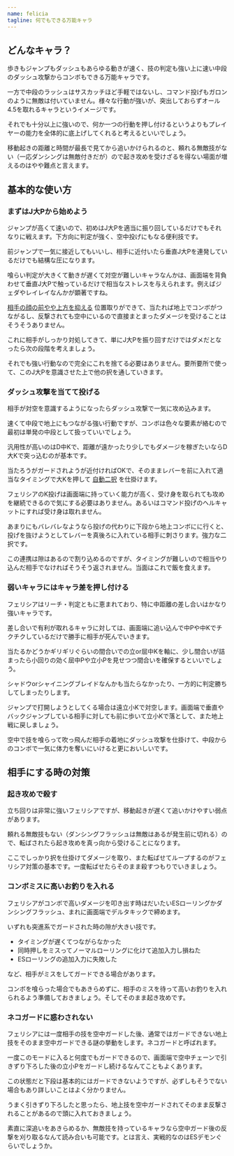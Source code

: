 ```yaml
---
name: felicia
tagline: 何でもできる万能キャラ
---
```


## どんなキャラ？

歩きもジャンプもダッシュもあらゆる動きが速く、技の判定も強い上に速い中段のダッシュ攻撃からコンボもできる万能キャラです。

一方で中段のラッシュはサスカッチほど手軽ではないし、コマンド投げもガロンのように無敵は付いていません。様々な行動が強いが、突出しておらずオール4.5を取れるキャラというイメージです。

それでも十分以上に強いので、何か一つの行動を押し付けるというよりもプレイヤーの能力を全体的に底上げしてくれると考えるといいでしょう。

移動起きの距離と時間が最長で見てから追いかけられるのと、頼れる無敵技がない（一応ダンシングは無敵付きだが）ので起き攻めを受けざるを得ない場面が増えるのはやや難点と言えます。

## 基本的な使い方

### まずはJ大Pから始めよう

ジャンプが高くて速いので、初めはJ大Pを適当に振り回しているだけでもそれなりに戦えます。下方向に判定が強く、空中投げにもなる便利技です。

前ジャンプで一気に接近してもいいし、相手に近付いたら垂直J大Pを連発しているだけでも結構な圧になります。

喰らい判定が大きくて動きが遅くて対空が難しいキャラなんかは、画面端を背負わせて垂直J大Pで触っているだけで相当なストレスを与えられます。例えばジェダやレイレイなんかが顕著ですね。

[相手の顔の前やや上方を抑える](../posts/1-position) 位置取りができて、当たれば地上でコンボがつながるし、反撃されても空中にいるので直接まとまったダメージを受けることはそうそうありません。

これに相手がしっかり対処してきて、単にJ大Pを振り回すだけではダメだとなったら次の段階を考えましょう。

それでも強い行動なので完全にこれを捨てる必要はありません。要所要所で使って、このJ大Pを意識させた上で他の択を通していきます。

### ダッシュ攻撃を当てて投げる

相手が対空を意識するようになったらダッシュ攻撃で一気に攻め込みます。

速くて中段で地上にもつながる強い行動ですが、コンボは色々な要素が絡むので最初は単発の中段として扱っていいでしょう。

汎用性が高いのはD中Kで、距離が遠かったり少しでもダメージを稼ぎたいならD大Kで突っ込むのが基本です。

当たろうがガードされようが近付ければOKで、そのままレバーを前に入れて適当なタイミングで大Kを押して [自動二択](../techniques/option_select) を仕掛けます。

フェリシアのK投げは画面端に持っていく能力が高く、受け身を取られても攻めを継続できるので気にする必要はありません。あるいはコマンド投げのヘルキャットにすれば受け身は取れません。

あまりにもバレバレなようなら投げの代わりに下段から地上コンボにに行くと、投げを抜けようとしてレバーを真後ろに入れている相手に刺さります。強力な二択です。

この連携は隙はあるので割り込めるのですが、タイミングが難しいので相当やり込んだ相手でなければそうそう返されません。当面はこれで飯を食えます。

### 弱いキャラにはキャラ差を押し付ける

フェリシアはリーチ・判定ともに恵まれており、特に中距離の差し合いはかなり強いキャラです。

差し合いで有利が取れるキャラに対しては、画面端に追い込んで中Pや中Kでチクチクしているだけで勝手に相手が死んでいきます。

当たるかどうかギリギリぐらいの間合いでの立or屈中Kを軸に、少し間合いが詰まったら小回りの効く屈中Pや立小Pを見せつつ間合いを確保するといいでしょう。

シャドウorシャイニングブレイドなんかも当たらなかったり、一方的に判定勝ちしてしまったりします。

ジャンプで打開しようとしてくる場合は遠立小Kで対空します。画面端で垂直やバックジャンプしている相手に対しても前に歩いて立小Kで落として、また地上戦に戻しましょう。

空中で技を喰らって吹っ飛んだ相手の着地にダッシュ攻撃を仕掛けて、中段からのコンボで一気に体力を奪いにいけると更においしいです。

## 相手にする時の対策

### 起き攻めで殺す

立ち回りは非常に強いフェリシアですが、移動起きが遅くて追いかけやすい弱点があります。

頼れる無敵技もない（ダンシングフラッシュは無敵はあるが発生前に切れる）ので、転ばされたら起き攻めを真っ向から受けることになります。

ここでしっかり択を仕掛けてダメージを取り、また転ばせてループするのがフェリシア対策の基本です。一度転ばせたらそのまま殺すつもりでいきましょう。

### コンボミスに高いお釣りを入れる

フェリシアがコンボで高いダメージを叩き出す時はだいたいESローリングかダンシングフラッシュ、まれに画面端でデルタキックで締めます。

いずれも突進系でガードされた時の隙が大きい技です。

- タイミングが遅くてつながらなかった
- 同時押しをミスってノーマルローリングに化けて追加入力し損ねた
- ESローリングの追加入力に失敗した

など、相手がミスをしてガードできる場合があります。

コンボを喰らった場合でもあきらめずに、相手のミスを待って高いお釣りを入れられるよう準備しておきましょう。そしてそのまま起き攻めです。

### ネコガードに惑わされない

フェリシアには一度相手の技を空中ガードした後、通常ではガードできない地上技をそのまま空中ガードできる謎の挙動をします。ネコガードと呼ばれます。

一度このモードに入ると何度でもガードできるので、画面端で空中チェーンで引きずり下ろした後の立小Pをガードし続けるなんてこともよくあります。

この状態だと下段は基本的にはガードできないようですが、必ずしもそうでない場合もあり詳しいことはよく分かりません。

うまく引きずり下ろしたと思ったら、地上技を空中ガードされてそのまま反撃されることがあるので頭に入れておきましょう。

素直に深追いをあきらめるか、無敵技を持っているキャラなら空中ガード後の反撃を刈り取るなんて読み合いも可能です。とは言え、実戦的なのはESデモンぐらいでしょうか。
